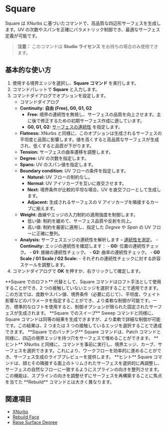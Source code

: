 
# Square 

<Reference shortcut="" command="Square" button="" />

Square は XNurbs に基づいたコマンドで、高品質な四辺形サーフェスを生成します。UV の次数やスパンを正確にパラメトリック制御でき、最適なサーフェス定義が可能です。

> **注意：** このコマンドは **Studio ライセンス** をお持ちの場合のみ使用できます。


## 基本的な使い方

1. 使用する境界エッジを選択し、**Square コマンド** を実行します。  
2. コマンドパレットで **Square** と入力します。  
3. コマンドダイアログでオプションを設定します。  
   - <Kst>コマンドダイアログ</Kst>  
   - **Continuity:** **自由 (Free), G0, G1, G2**  
      - **Free:** 境界の連続性を無視し、サーフェスの品質を向上させます。主に後で修正するための初期サーフェス作成に適しています。  
      - **G0, G1, G2:** [サーフェスの連続性](/cad-essentials/continuity-curve-and-surface) を指定します。  
   - **Flatness:** XNurbs と同様に、このオプションは生成されるサーフェスの平坦度と品質に影響します。値を高くすると高品質なサーフェスが生成され、低くすると品質が下がります。  
   - **Tension:** サーフェスの曲率遷移を調整します。  
   - **Degree:** UV の次数を指定します。  
   - **Spans:** UV のスパン値を指定します。  
   - **Boundary condition:** UV フローの条件を指定します。  
        - **Natural:** UV フローの制約なし。  
        - **Normal:** UV アイソカーブを互いに直交させます。  
        - **Next:** 境界条件が比較的平坦な場合、UV を直交フローとして生成します。  
        - **Adjacent:** 生成されるサーフェスの V アイソカーブを隣接するカーブに揃えます。  
   - **Weight:** 曲線やエッジの入力制約の適用強度を制御します。  
       - 低い値: 制約を緩めて、サーフェス品質や反射を向上。  
       - 高い値: 制約を厳密に適用し、指定した *Degree* や *Span* の UV フローに正確に整列。  
   - **Analysis:** サーフェスエッジの連続性を解析します – [連続性を測定](/solid/measure-continuity)。
         - **Continuity:** エッジの連続性を確認します：
            - **G0:** 位置の連続性チェック。
            - **G1:** 接線の連続性チェック。
            - **G2:** 曲率の連続性チェック。
         - **G0 Scale / G1 Scale / G2 Scale:** 
            - それぞれの連続性チェックに対する許容スケールを調整します。 
4. コマンドダイアログで **OK** を押すか、右クリックして確定します。

<VideoPlayer fileName="square"/>

<Callout type="info" emoji="ℹ️">
**Square でのロフト**  
代替として、Square コマンドはロフト手法として使用することができ、2 つの接触していないエッジを選択することで適用できます。この方法では、度数やスパン値、境界条件（必要に応じて）、平坦度、ウェイト影響などのパラメータを指定することができ、より柔軟な制御が可能です。一方、標準的なロフトを使用すると、制御オプションが限られた固定されたサーフェスが生成されます。  
</Callout>
<VideoPlayer fileName="square-1"/>

<Callout type="info" emoji="ℹ️">
**Square でのスイープ**  
Sweep コマンドと同様に、Square コマンドは同等の結果を生成できますが、より柔軟で詳細な制御が可能です。この結果は、2 つまたは 3 つの接触しているエッジを選択することで達成できます。  
</Callout>
<VideoPlayer fileName="square-2"/>

<Callout type="info" emoji="ℹ️">
**Square でのパッチング**  
Square コマンドは、Patch コマンドと同様に、四辺の境界エッジを持つ穴をサーフェスで埋めることができます。  
</Callout>
<VideoPlayer fileName="square-3"/>

<Callout type="info" emoji="💡">
**ヒント**  
XNurbs と同様に、コマンドを事前に実行し、境界エッジ、カーブ、サーフェスを選択できます。これにより、ワークフローを効率的に進めることができ、サーフェス生成のライブプレビューを提供します。  
</Callout>
<VideoPlayer fileName="square-4"/>

<Callout type="info" emoji="💡">
**ヒント**  
Square コマンドは、顔とその隣接する面上のトリムされたサーフェスを選択的に再調整し、サーフェスの自然なフローに一致するようにスプラインの向きを整列させます。この機能は、スプラインの向きを調整せずにサーフェスを再構築することに焦点を当てた **Rebuild** コマンドとは大きく異なります。  
</Callout>
<VideoPlayer fileName="square-5"/>

## 関連項目
- [XNurbs](xnurbs)
- [Rebuild Face](rebuild-face)
- [Raise Surface Degree](raise-surface-degree)